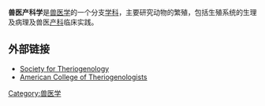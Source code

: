 '''兽医产科学'''是[[兽医学|兽医学]]的一个分支[[学科|学科]]，主要研究动物的繁殖，包括生殖系统的生理及病理及兽医[[产科|产科]]临床实践。

== 外部链接 ==
* [http://www.therio.org/ Society for Theriogenology] {{Wayback|url=http://www.therio.org/ |date=20200925202058 }}
* [http://www.theriogenology.org/ American College of Theriogenologists] {{Wayback|url=http://www.theriogenology.org/ |date=20110906021226 }}

[[Category:兽医学|Category:兽医学]]

{{animal-stub}}